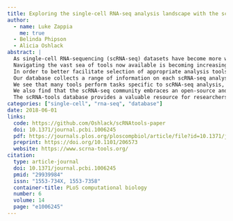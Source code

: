 ```yaml
---
title: Exploring the single-cell RNA-seq analysis landscape with the scRNA-tools database
author:
  - name: Luke Zappia
    me: true
  - Belinda Phipson
  - Alicia Oshlack
abstract: |
  As single-cell RNA-sequencing (scRNA-seq) datasets have become more widespread the number of tools designed to analyse these data has dramatically increased.
  Navigating the vast sea of tools now available is becoming increasingly challenging for researchers.
  In order to better facilitate selection of appropriate analysis tools we have created the scRNA-tools database (www.scRNA-tools.org) to catalogue and curate analysis tools as they become available.
  Our database collects a range of information on each scRNA-seq analysis tool and categorises them according to the analysis tasks they perform. Exploration of this database gives insights into the areas of rapid development of analysis methods for scRNA-seq data.
  We see that many tools perform tasks specific to scRNA-seq analysis, particularly clustering and ordering of cells.
  We also find that the scRNA-seq community embraces an open-source and open-science approach, with most tools available under open-source licenses and preprints being extensively used as a means to describe methods.
  The scRNA-tools database provides a valuable resource for researchers embarking on scRNA-seq analysis and records the growth of the field over time.
categories: ["single-cell", "rna-seq", "database"]
date: 2018-06-01
links:
  code: https://github.com/Oshlack/scRNAtools-paper
  doi: 10.1371/journal.pcbi.1006245
  pdf: https://journals.plos.org/ploscompbiol/article/file?id=10.1371/journal.pcbi.1006245&type=printable
  preprint: https://doi.org/10.1101/206573
  website: https://www.scrna-tools.org/
citation:
  type: article-journal
  doi: 10.1371/journal.pcbi.1006245
  pmid: "29939984"
  issn: "1553-734X, 1553-7358"
  container-title: PLoS computational biology
  number: 6
  volume: 14
  page: "e1006245"
---
```

